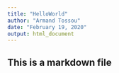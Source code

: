 ```yaml
---
title: "HelloWorld"
author: "Armand Tossou"
date: "February 19, 2020"
output: html_document
---
```


## This is a markdown file


